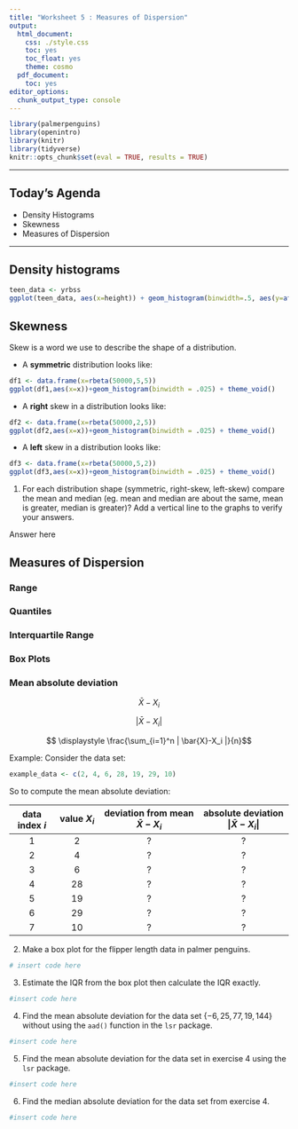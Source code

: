 ```yaml
---
title: "Worksheet 5 : Measures of Dispersion"
output:
  html_document:
    css: ./style.css
    toc: yes
    toc_float: yes
    theme: cosmo
  pdf_document:
    toc: yes
editor_options:
  chunk_output_type: console
---
```

  
```r
library(palmerpenguins)
library(openintro)
library(knitr)
library(tidyverse)
knitr::opts_chunk$set(eval = TRUE, results = TRUE)
```

---
  
## Today's Agenda
- Density Histograms
- Skewness
- Measures of Dispersion


---

## Density histograms


```r
teen_data <- yrbss
ggplot(teen_data, aes(x=height)) + geom_histogram(binwidth=.5, aes(y=after_stat(density)))
```

## Skewness

Skew is a word we use to describe the shape of a distribution.

+ A **symmetric** distribution looks like:

```r
df1 <- data.frame(x=rbeta(50000,5,5))
ggplot(df1,aes(x=x))+geom_histogram(binwidth = .025) + theme_void()
```

+ A **right** skew in a distribution looks like:

```r
df2 <- data.frame(x=rbeta(50000,2,5))
ggplot(df2,aes(x=x))+geom_histogram(binwidth = .025) + theme_void()
```

+ A **left** skew in a distribution looks like:

```r
df3 <- data.frame(x=rbeta(50000,5,2))
ggplot(df3,aes(x=x))+geom_histogram(binwidth = .025) + theme_void()
```


1. For each distribution shape (symmetric, right-skew, left-skew) compare the mean and median (eg. mean and median are about the same, mean is greater, median is greater)? Add a vertical line to the graphs to verify your answers.

<div>
:::{#answer}

Answer here

:::
</div>


## Measures of Dispersion


### Range


### Quantiles

### Interquartile Range 

### Box Plots



### Mean absolute deviation


$$ \bar{X}-X_i $$



$$| \bar{X}-X_i |$$


$$ \displaystyle \frac{\sum_{i=1}^n | \bar{X}-X_i |}{n}$$

Example: Consider the data set:

```r
example_data <- c(2, 4, 6, 28, 19, 29, 10)
```



So to compute the mean absolute deviation:

| data index $i$ | value $X_i$ | deviation from mean $\bar{X}-X_i$ | absolute deviation  $|\bar{X}-X_i|$|
| :---:|:---:|:---------:|:--------:|
| 1          |  2    |        ?            |          ?          |
| 2          |  4    |        ?            |          ?          |
| 3          |  6    |        ?            |          ?          |
| 4          |  28   |        ?            |          ?          |
| 5          |  19   |        ?            |          ?          |
| 6          |  29   |        ?            |          ?          |
| 7          |  10   |        ?            |          ?          |

2. Make a box plot for the flipper length data in palmer penguins.

```r
# insert code here
```

3. Estimate the IQR from the box plot then calculate the IQR exactly.

```r
#insert code here
```

4. Find the mean absolute deviation for the data set $\{ -6, 25, 77, 19, 144 \}$ without using the `aad()` function in the `lsr` package.

```r
#insert code here
```

5. Find the mean absolute deviation for the data set in exercise 4 using the `lsr` package.

```r
#insert code here
```

6. Find the median absolute deviation for the data set from exercise $4$.

```r
#insert code here
```

